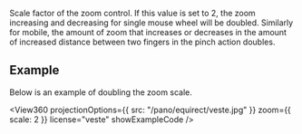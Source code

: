 
<OptionDescriptor type="number" defaultVal="1" added="4.0.0" />

Scale factor of the zoom control.
If this value is set to 2, the zoom increasing and decreasing for single mouse wheel will be doubled.
Similarly for mobile, the amount of zoom that increases or decreases in the amount of increased distance between two fingers in the pinch action doubles.

## Example
Below is an example of doubling the zoom scale.

<View360
  projectionOptions={{
    src: "/pano/equirect/veste.jpg"
  }}
  zoom={{
    scale: 2
  }}
  license="veste"
  showExampleCode />
